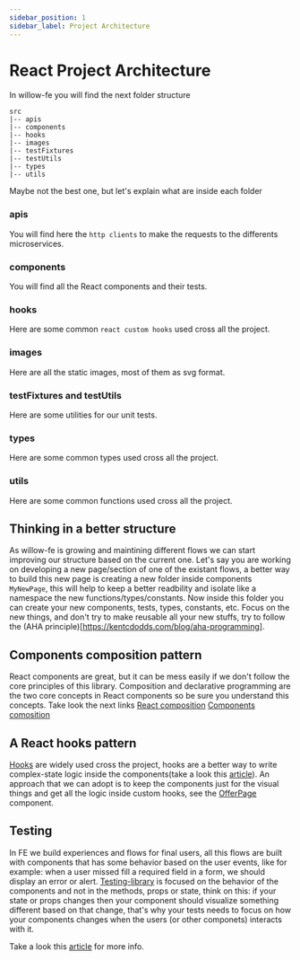```yaml
---
sidebar_position: 1
sidebar_label: Project Architecture
---
```

# React Project Architecture
In willow-fe you will find the next folder structure
```
src
|-- apis
|-- components
|-- hooks
|-- images
|-- testFixtures
|-- testUtils
|-- types
|-- utils
```
Maybe not the best one, but let's explain what are inside each folder

### apis
You will find here the `http clients` to make the requests to the differents microservices.

### components
You will find all the React components and their tests.

### hooks
Here are some common `react custom hooks` used cross all the project.

### images
Here are all the static images, most of them as svg format.

### testFixtures and testUtils
Here are some utilities for our unit tests.

### types
Here are some common types used cross all the project.

### utils
Here are some common functions used cross all the project.

## Thinking in a better structure
As willow-fe is growing and maintining different flows we can start improving our structure based on the current one.
Let's say you are working on developing a new page/section of one of the existant flows, a better way to build this new page is creating a new folder inside components `MyNewPage`, this will help to keep a better readbility and isolate like a namespace the new functions/types/constants. 
Now inside this folder you can create your new components, tests, types, constants, etc. Focus on the new things, and don't try to make reusable all your new stuffs, try to follow the (AHA principle)[https://kentcdodds.com/blog/aha-programming].

## Components composition pattern
React components are great, but it can be mess easily if we don't follow the core principles of this library.
Composition and declarative programming are the two core concepts in React components so be sure you understand this concepts. Take look the next links
[React composition](https://formidable.com/blog/2021/react-composition/)
[Components comosition](https://javascript.plainenglish.io/component-composition-in-react-c66f1fd02b45)


## A React hooks pattern
[Hooks](https://www.patterns.dev/posts/hooks-pattern/) are widely used cross the project, hooks are a better way to write complex-state logic inside the components(take a look this [article](https://dev.to/jessadaggs/stateful-and-stateless-components-in-react-1lo1)). 
An approach that we can adopt is to keep the components just for the visual things and get all the logic inside custom hooks, see the [OfferPage](https://github.com/missionlane/willow-front-end/blob/master/src/components/LandingOffer/LandingOffer.tsx) component.

## Testing
In FE we build experiences and flows for final users, all this flows are built with components that has some behavior based on the user events, like for example: when a user missed fill a required field in a form, we should display an error or alert.
[Testing-library](https://testing-library.com/docs/react-testing-library/intro) is focused on the behavior of the components and not in the methods, props or state, think on this: if your state or props changes then your component should visualize something different based on that change, that's why your tests needs to focus on how your components changes when the users (or other componets) interacts with it.

Take a look this [article](https://www.freecodecamp.org/news/testing-react-hooks/) for more info.